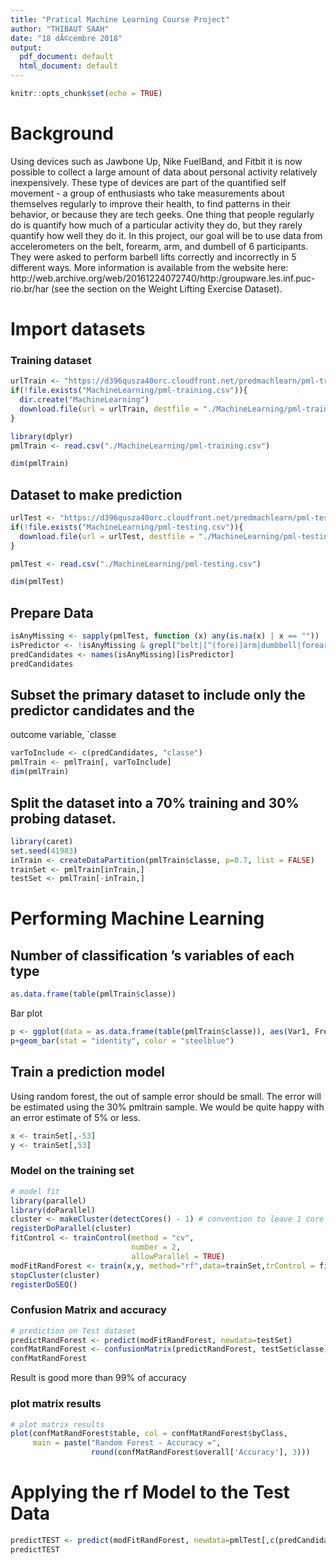 ```yaml
---
title: "Pratical Machine Learning Course Project"
author: "THIBAUT SAAH"
date: "18 dÃ©cembre 2018"
output:
  pdf_document: default
  html_document: default
---
```


```r
knitr::opts_chunk$set(echo = TRUE)
```


# Background

Using devices such as Jawbone Up, Nike FuelBand, and Fitbit it is now possible to collect a large amount of data about personal activity relatively inexpensively. These type of devices are part of the quantified self movement - a group of enthusiasts who take measurements about themselves regularly to improve their health, to find patterns in their behavior, or because they are tech geeks. One thing that people regularly do is quantify how much of a particular activity they do, but they rarely quantify how well they do it. In this project, our goal will be to use data from accelerometers on the belt, forearm, arm, and dumbell of 6 participants. They were asked to perform barbell lifts correctly and incorrectly in 5 different ways. More information is available from the website here: http://web.archive.org/web/20161224072740/http:/groupware.les.inf.puc-rio.br/har (see the section on the Weight Lifting Exercise Dataset).

# Import datasets

### Training dataset


```r
urlTrain <- "https://d396qusza40orc.cloudfront.net/predmachlearn/pml-training.csv"
if(!file.exists("MachineLearning/pml-training.csv")){
  dir.create("MachineLearning")
  download.file(url = urlTrain, destfile = "./MachineLearning/pml-training.csv")
}
```

```r
library(dplyr)
pmlTrain <- read.csv("./MachineLearning/pml-training.csv")
```
```r
dim(pmlTrain)
```
## Dataset to make prediction

```r
urlTest <- "https://d396qusza40orc.cloudfront.net/predmachlearn/pml-testing.csv"
if(!file.exists("MachineLearning/pml-testing.csv")){
  download.file(url = urlTest, destfile = "./MachineLearning/pml-testing.csv")
}
```

```r
pmlTest <- read.csv("./MachineLearning/pml-testing.csv")
```

```r
dim(pmlTest)
```


## Prepare Data

```r
isAnyMissing <- sapply(pmlTest, function (x) any(is.na(x) | x == ""))
isPredictor <- !isAnyMissing & grepl("belt|[^(fore)]arm|dumbbell|forearm", names(isAnyMissing))
predCandidates <- names(isAnyMissing)[isPredictor]
predCandidates
```




## Subset the primary dataset to include only the **predictor candidates** and the 
outcome variable, `classe


```r
varToInclude <- c(predCandidates, "classe")
pmlTrain <- pmlTrain[, varToInclude]
dim(pmlTrain)
```


## Split the dataset into a 70% training and 30% probing dataset.

```r
library(caret)
set.seed(41983)
inTrain <- createDataPartition(pmlTrain$classe, p=0.7, list = FALSE)
trainSet <- pmlTrain[inTrain,]
testSet <- pmlTrain[-inTrain,]
```

# Performing Machine Learning

## Number of classification 's variables of each type 

```r
as.data.frame(table(pmlTrain$classe))
```

Bar plot


```r
p <- ggplot(data = as.data.frame(table(pmlTrain$classe)), aes(Var1, Freq, fill= Var1))+ggtitle("Number of each class")
p+geom_bar(stat = "identity", color = "steelblue")
```

## Train a prediction model

Using random forest, the out of sample error should be small.
The error will be estimated using the 30% pmltrain sample.
We would be quite happy with an error estimate of 5% or less.


```r
x <- trainSet[,-53]
y <- trainSet[,53]
```

### Model on the training set

```r
# model fit
library(parallel)
library(doParallel)
cluster <- makeCluster(detectCores() - 1) # convention to leave 1 core for OS
registerDoParallel(cluster)
fitControl <- trainControl(method = "cv",
                           number = 2,
                           allowParallel = TRUE)
modFitRandForest <- train(x,y, method="rf",data=trainSet,trControl = fitControl)
stopCluster(cluster)
registerDoSEQ()
```

### Confusion Matrix and accuracy

```r
# prediction on Test dataset
predictRandForest <- predict(modFitRandForest, newdata=testSet)
confMatRandForest <- confusionMatrix(predictRandForest, testSet$classe)
confMatRandForest
```


Result is good more than 99% of accuracy

### plot matrix results

```r
# plot matrix results
plot(confMatRandForest$table, col = confMatRandForest$byClass, 
     main = paste("Random Forest - Accuracy =",
                  round(confMatRandForest$overall['Accuracy'], 3)))
```


# Applying the rf Model to the Test Data


```r
predictTEST <- predict(modFitRandForest, newdata=pmlTest[,c(predCandidates)])
predictTEST
```

